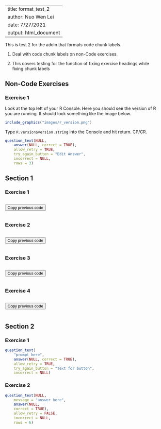 
---
title: format_test_2
author: Nuo Wen Lei
date: 7/27/2021
output: html_document
---

This is test 2 for the addin that formats code chunk labels. 

1) Deal with code chunk labels on non-Code exercises.

2) This covers testing for the function of fixing exercise headings while fixing chunk labels

## Non-Code Exercises
### 

### Exercise 1

Look at the top left of your R Console. Here you should see the version of R you are running. It should look something like the image below.

```r
include_graphics("images/r_version.png")
```

Type `R.version$version.string` into the Console and hit return. CP/CR.

```r
question_text(NULL,
    answer(NULL, correct = TRUE),
    allow_retry = TRUE,
    try_again_button = "Edit Answer",
    incorrect = NULL,
    rows = 3)
```

## Section 1
### 

### Exercise 1

```r

```

<button onclick = "transfer_code(this)">Copy previous code</button>

```r

```

### 

### Exercise 2

```r

```

<button onclick = "transfer_code(this)">Copy previous code</button>

```r

```

### 

### Exercise 3

```r

```

<button onclick = "transfer_code(this)">Copy previous code</button>

```r

```

### 

### Exercise 4

```r

```

<button onclick = "transfer_code(this)">Copy previous code</button>

```r

```

### 

## Section 2
### 

### Exercise 1

```r
question_text(
	"prompt here",
	answer(NULL, correct = TRUE),
	allow_retry = TRUE,
	try_again_button = "Text for button",
	incorrect = NULL)
```

### 

### Exercise 2

```r
question_text(NULL,
	message = "answer here",
	answer(NULL,
	correct = TRUE),
	allow_retry = FALSE,
	incorrect = NULL,
	rows = 6)
```

### 


